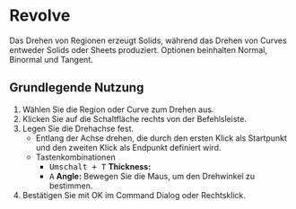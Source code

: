 
# Revolve

<Reference shortcut="" command="Revolve" button="Rechts von Command Bar"  buttonIcon="button-revolve"/>

Das Drehen von Regionen erzeugt Solids, während das Drehen von Curves entweder Solids oder Sheets produziert. Optionen beinhalten Normal, Binormal und Tangent.

## Grundlegende Nutzung

1. Wählen Sie die Region oder Curve zum Drehen aus.
2. Klicken Sie auf die Schaltfläche <ButtonIcon type="button-revolve" /> rechts von der Befehlsleiste.
3. Legen Sie die Drehachse fest. 
   - Entlang der Achse drehen, die durch den ersten Klick als Startpunkt und den zweiten Klick als Endpunkt definiert wird.
   - <Kst>Tastenkombinationen</Kst>
      - <kbd>Umschalt + T</kbd> **Thickness:**
      - <kbd>A</kbd> **Angle:** Bewegen Sie die Maus, um den Drehwinkel zu bestimmen.
5. Bestätigen Sie mit OK im Command Dialog oder Rechtsklick.
